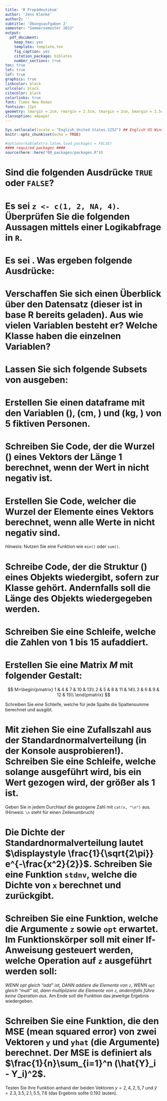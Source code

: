 ```yaml
---
title: 'R Propädeutikum'
author: 'Jens Klenke'
author2: ''
subtitle: 'Übungsaufgaben 2'
semester: "Sommersemester 2022"
output:
  pdf_document:
    keep_tex: yes
    template: template.tex
    fig_caption: yes
    citation_package: biblatex
    number_sections: true
toc: true
lot: true
lof: true
graphics: true
linkcolor: black
urlcolor: black
citecolor: black
colorlinks: true
font: Times New Roman
fontsize: 12pt
geometry: lmargin = 2cm, rmargin = 2.5cm, tmargin = 2cm, bmargin = 2.5cm
classoption: a4paper
---
```


```r
Sys.setlocale(locale = "English_United States.1252") ## English US Windows
knitr::opts_chunk$set(echo = TRUE)

#options(kableExtra.latex.load_packages = FALSE)
#### required packages ####
source(here::here("00_packages/packages.R"))
```

# Sind die folgenden Ausdrücke `TRUE` oder `FALSE`?

\begin{itemize}
  \item $5 \geq 5$
  \item $5 > 5$
  \item $T = 5$
  \item $T \land F \ \lor \ F \land T$
  \item $F \land F \land F\ \lor \ T$
  \item $(\neg (5 > 3) \lor A = B)$
  \item $\neg(((T > F) > T) \land \ \neg T)$
\end{itemize}

# Es sei `z <- c(1, 2, NA, 4)`. Überprüfen Sie die folgenden Aussagen mittels einer Logikabfrage in `R`.

\begin{itemize}
  \item Die Länge des Vektors $z$ ist ungleich $2$.
  \item Die Länge der logischen Überprüfungen, ob die einzelnen Elemente gleich $2$ sind, ist $4$.
  \item Der Vektor $z$ hat die Klasse `numeric`.
  \item Einige Elemente des Vektors $z$ sind `NA`. 
  \item Das zweite Element des Vektors $z$ ist `numeric`.
  \item Das Minimum und das Maximum sind ungleich. 
\end{itemize}

# Es sei \texttt{M <- matrix(1:9, ncol = 3)}. Was ergeben folgende Ausdrücke:

\begin{itemize}
  \item sum$(M[ , 1]) == 6$
  \item max$(M[ , 2]) <= 5$
  \item $M[2, 2] != 4 \& M[2, 2] > 6$
\end{itemize}

# Verschaffen Sie sich einen Überblick über den Datensatz \texttt{mtcars} (dieser ist in base R bereits geladen). Aus wie vielen Variablen besteht er? Welche Klasse haben die einzelnen Variablen?

# Lassen Sie sich folgende Subsets von \texttt{mtcars} ausgeben:

\begin{itemize}
  \item nur die Variable \texttt{mpg}
  \item nur die ersten drei Zeilen
  \item nur die ersten drei Variablen
  \item nur die ersten beiden Beobachtungen der Variablen \texttt{cyl} und \texttt{hp}
  \item alle Beobachtungen deren Ausprägung der Variable \texttt{hp} größer ist als $200$
\end{itemize}


# Erstellen Sie einen dataframe \texttt{persons} mit den Variablen \texttt{Name} (\texttt{character}), \texttt{Height} (cm, \texttt{numeric}) und \texttt{Weight} (kg, \texttt{numeric}) von 5 fiktiven Personen.

\begin{itemize}
  \item Lassen Sie sich das Körpergewicht der 3. Person anzeigen.
  \item Lassen Sie sich nun die Körpergröße aller Personen anzeigen.
  \item Fügen Sie die Variable “Augenfarbe” hinzu. Die Ausprägungen sollten vom Typ \texttt{character} sein. Schauen Sie sich den veränderten dataframe an.
\end{itemize}

# Schreiben Sie Code, der die Wurzel (\texttt{sqrt()}) eines Vektors \texttt{x} der Länge 1 berechnet, wenn der Wert in \texttt{x} nicht negativ ist.

# Erstellen Sie Code, welcher die Wurzel der Elemente eines Vektors \texttt{x} berechnet, wenn alle Werte in \texttt{x} nicht negativ sind.

  *Hinweis:* Nutzen Sie eine Funktion wie `min()` oder `sum()`.

# Schreibe Code, der die Struktur (\texttt{str()}) eines Objekts \texttt{df} wiedergibt, sofern \texttt{df} zur Klasse \texttt{data.frame} gehört. Andernfalls soll die Länge des Objekts wiedergegeben werden.

# Schreiben Sie eine Schleife, welche die Zahlen von 1 bis 15 aufaddiert.

# Erstellen Sie eine Matrix $M$ mit folgender Gestalt:

$$
M=\begin{pmatrix}
1 & 4 & 7 & 10 & 13\\
2 & 5 & 8 & 11 & 14\\
3 & 6 & 9 & 12 & 15\\
\end{pmatrix}
$$


Schreiben Sie eine Schleife, welche für jede Spalte die Spaltensumme berechnet und ausgibt.

# Mit \texttt{rnorm(1)} ziehen Sie eine Zufallszahl aus der Standardnormalverteilung (in der Konsole ausprobieren!). Schreiben Sie eine Schleife, welche solange ausgeführt wird, bis ein Wert gezogen wird, der größer als 1 ist. 

Geben Sie in jedem Durchlauf die gezogene Zahl mit ` cat(x, "\n")` aus. (Hinweis: `\n` steht für einen Zeilenumbruch)

# Die Dichte der Standardnormalverteilung lautet $\displaystyle \frac{1}{\sqrt{2\pi}} e^{-\frac{x^2}{2}}$. Schreiben Sie eine Funktion `stdnv`, welche die Dichte von `x` berechnet und zurückgibt.

\begin{itemize}
  \item \textit{Hinweis:} `?exp`, `?pi`
  \item \textit{Hinweis:} Wenn die Funktion korrekt ist, sollten `stdnv(x)` und `dnorm(x)` die gleichen Ergebnisse liefern.
\end{itemize}

# Schreiben Sie eine Funktion, welche die Argumente `z` sowie `opt` erwartet. Im Funktionskörper soll mit einer If-Anweisung gesteuert werden, welche Operation auf `z` ausgeführt werden soll:

*WENN opt gleich "add" ist, DANN addiere die Elemente von `z`, WENN `opt` gleich "mult" ist, dann multipliziere die Elemente von `z`, andernfalls führe keine Operation aus.*\newline\newline
Am Ende soll die Funktion das jeweilige Ergebnis wiedergeben.

# Schreiben Sie eine Funktion, die den MSE (mean squared error) von zwei Vektoren `y` und `yhat` (die Argumente) berechnet. Der MSE is definiert als $\frac{1}{n}\sum_{i=1}^n (\hat{Y}_i - Y_i)^2$. 

Testen Sie Ihre Funktion anhand der beiden Vektoren $y = {2, 4, 2, 5, 7}$ und $\hat{y}= {2.3, 3.5, 2.1, 5.5, 7.6}$ (das Ergebnis sollte 0.192 lauten).


<!-- 
und \cup 
oder cap
vernein \neg
-->






